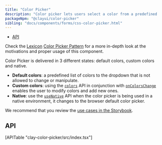 ```yaml
---
title: "Color Picker"
description: "Color picker lets users select a color from a predefined palette, specify a color via its hexadecimal value, sample a color, and explore color values to create a custom color variation."
packageNpm: "@clayui/color-picker"
sibling: "docs/components/forms/css-color-picker.html"
---
```



<div class="nav-toc-absolute">
<div class="nav-toc">

- [API](#api)

</div>
</div>

<div class="clay-site-alert alert alert-info">
	Check the <a href="https://liferay.design/lexicon">Lexicon</a> <a href="https://liferay.design/lexicon/core-components/forms/picker-color/">Color Picker Pattern</a> for a more in-depth look at the motivations and proper usage of this component.
</div>

Color Picker is delivered in 3 different states: default colors, custom colors and native.

- **Default colors**: a predefined list of colors to the dropdown that is not allowed to change or manipulate.
- **Custom colors**: using the [`colors`](#api-colors) API in conjunction with [`onColorsChange`](#api-onColorsChange) enables the user to modify colors and add new ones.
- **Native**: use the [`useNative`](#api-useNative) API when the color picker is being used in a native environment, it changes to the browser default color picker.

<ColorPicker />

We recommend that you review the [use cases in the Storybook](https://storybook.clayui.com/?path=/story/claycolorpicker--default).

## API

<div>
	[APITable "clay-color-picker/src/index.tsx"]
</div>

